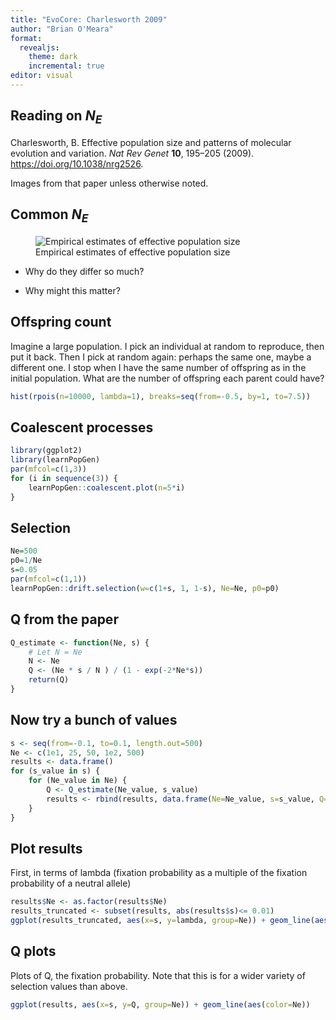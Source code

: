 ```yaml
---
title: "EvoCore: Charlesworth 2009"
author: "Brian O'Meara"
format:
  revealjs: 
    theme: dark
    incremental: true   
editor: visual
---
```


## Reading on $N_E$

Charlesworth, B. Effective population size and patterns of molecular evolution and variation. *Nat Rev Genet* **10**, 195--205 (2009). <https://doi.org/10.1038/nrg2526>.

Images from that paper unless otherwise noted.

## Common $N_E$

![Empirical estimates of effective population size](images/table1.png){fig-alt="Table 1 from Charlesworth 2009, showing empirical estimates of effective population size" fig-align="left"}

-   Why do they differ so much?

-   Why might this matter?

## Offspring count

Imagine a large population. I pick an individual at random to reproduce, then put it back. Then I pick at random again: perhaps the same one, maybe a different one. I stop when I have the same number of offspring as in the initial population. What are the number of offspring each parent could have?

```r
hist(rpois(n=10000, lambda=1), breaks=seq(from=-0.5, by=1, to=7.5))
```

## Coalescent processes

```r
library(ggplot2)
library(learnPopGen)
par(mfcol=c(1,3))
for (i in sequence(3)) {
	learnPopGen::coalescent.plot(n=5*i) 
}
```

## Selection

```r

Ne=500
p0=1/Ne
s=0.05
par(mfcol=c(1,1))
learnPopGen::drift.selection(w=c(1+s, 1, 1-s), Ne=Ne, p0=p0)
```

## Q from the paper

```r
Q_estimate <- function(Ne, s) {
	# Let N = Ne
	N <- Ne
	Q <- (Ne * s / N ) / (1 - exp(-2*Ne*s))
	return(Q)
}
```

## Now try a bunch of values

```r
s <- seq(from=-0.1, to=0.1, length.out=500)
Ne <- c(1e1, 25, 50, 1e2, 500)
results <- data.frame()
for (s_value in s) {
	for (Ne_value in Ne) {
		Q <- Q_estimate(Ne_value, s_value)
		results <- rbind(results, data.frame(Ne=Ne_value, s=s_value, Q=Q, lambda=Q*2*Ne_value ))		
	}
}
```

## Plot results

First, in terms of lambda (fixation probability as a multiple of the fixation probability of a neutral allele)


```r
results$Ne <- as.factor(results$Ne)
results_truncated <- subset(results, abs(results$s)<= 0.01)
ggplot(results_truncated, aes(x=s, y=lambda, group=Ne)) + geom_line(aes(color=Ne)) 
```

## Q plots

Plots of Q, the fixation probability. Note that this is for a wider variety of selection values than above.

```r
ggplot(results, aes(x=s, y=Q, group=Ne)) + geom_line(aes(color=Ne))
```
